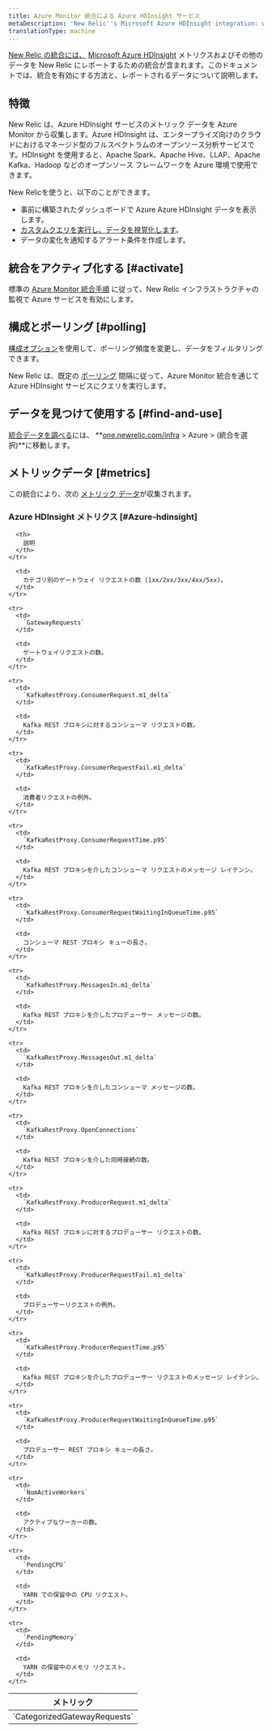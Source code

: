 ```yaml
---
title: Azure Monitor 統合による Azure HDInsight サービス
metaDescription: 'New Relic''s Microsoft Azure HDInsight integration: what data it reports and how to enable it.'
translationType: machine
---
```


[New Relic の統合には、](/docs/infrastructure/integrations-getting-started/getting-started/introduction-infrastructure-integrations) [Microsoft Azure HDInsight](https://azure.microsoft.com/en-us/products/hdinsight/) メトリクスおよびその他のデータを New Relic にレポートするための統合が含まれます。このドキュメントでは、統合を有効にする方法と、レポートされるデータについて説明します。

## 特徴

New Relic は、Azure HDInsight サービスのメトリック データを Azure Monitor から収集します。Azure HDInsight は、エンタープライズ向けのクラウドにおけるマネージド型のフルスペクトラムのオープンソース分析サービスです。HDInsight を使用すると、Apache Spark、Apache Hive、LLAP、Apache Kafka、Hadoop などのオープンソース フレームワークを Azure 環境で使用できます。

New Relicを使うと、以下のことができます。

* 事前に構築されたダッシュボードで Azure Azure HDInsight データを表示します。
* [カスタムクエリを実行し、データを視覚化します](/docs/infrastructure/integrations-getting-started/getting-started/use-integration-data-new-relic-insights)。
* データの変化を通知するアラート条件を作成します。

## 統合をアクティブ化する [#activate]

標準の [Azure Monitor 統合手順](/docs/infrastructure/microsoft-azure-integrations/azure-integrations-list/azure-monitor) に従って、New Relic インフラストラクチャの監視で Azure サービスを有効にします。

## 構成とポーリング [#polling]

[構成オプション](/docs/infrastructure/microsoft-azure-integrations/azure-integrations-list/azure-monitor/#settings)を使用して、ポーリング頻度を変更し、データをフィルタリングできます。

New Relic は、既定の [ポーリング](/docs/infrastructure/microsoft-azure-integrations/azure-integrations-list/azure-monitor/#settings) 間隔に従って、Azure Monitor 統合を通じて Azure HDInsight サービスにクエリを実行します。

## データを見つけて使用する [#find-and-use]

[統合データを調べる](/docs/infrastructure/integrations/find-use-infrastructure-integration-data)には、 **[one.newrelic.com/infra](https://one.newrelic.com/infra) > Azure > (統合を選択)**に移動します。

## メトリックデータ [#metrics]

この統合により、次の [メトリック データ](/docs/infrastructure/integrations-getting-started/getting-started/understand-integration-data-data-types#metric)が収集されます。

### Azure HDInsight メトリクス [#Azure-hdinsight]

<table>
  <thead>
    <tr>
      <th style={{ width: "300px" }}>
        メトリック
      </th>

      <th>
        説明
      </th>
    </tr>
  </thead>

  <tbody>
    <tr>
      <td>
        `CategorizedGatewayRequests`
      </td>

      <td>
        カテゴリ別のゲートウェイ リクエストの数 (1xx/2xx/3xx/4xx/5xx)。
      </td>
    </tr>

    <tr>
      <td>
        `GatewayRequests`
      </td>

      <td>
        ゲートウェイリクエストの数。
      </td>
    </tr>

    <tr>
      <td>
        `KafkaRestProxy.ConsumerRequest.m1_delta`
      </td>

      <td>
        Kafka REST プロキシに対するコンシューマ リクエストの数。
      </td>
    </tr>

    <tr>
      <td>
        `KafkaRestProxy.ConsumerRequestFail.m1_delta`
      </td>

      <td>
        消費者リクエストの例外。
      </td>
    </tr>

    <tr>
      <td>
        `KafkaRestProxy.ConsumerRequestTime.p95`
      </td>

      <td>
        Kafka REST プロキシを介したコンシューマ リクエストのメッセージ レイテンシ。
      </td>
    </tr>

    <tr>
      <td>
        `KafkaRestProxy.ConsumerRequestWaitingInQueueTime.p95`
      </td>

      <td>
        コンシューマ REST プロキシ キューの長さ。
      </td>
    </tr>

    <tr>
      <td>
        `KafkaRestProxy.MessagesIn.m1_delta`
      </td>

      <td>
        Kafka REST プロキシを介したプロデューサー メッセージの数。
      </td>
    </tr>

    <tr>
      <td>
        `KafkaRestProxy.MessagesOut.m1_delta`
      </td>

      <td>
        Kafka REST プロキシを介したコンシューマ メッセージの数。
      </td>
    </tr>

    <tr>
      <td>
        `KafkaRestProxy.OpenConnections`
      </td>

      <td>
        Kafka REST プロキシを介した同時接続の数。
      </td>
    </tr>

    <tr>
      <td>
        `KafkaRestProxy.ProducerRequest.m1_delta`
      </td>

      <td>
        Kafka REST プロキシに対するプロデューサー リクエストの数。
      </td>
    </tr>

    <tr>
      <td>
        `KafkaRestProxy.ProducerRequestFail.m1_delta`
      </td>

      <td>
        プロデューサーリクエストの例外。
      </td>
    </tr>

    <tr>
      <td>
        `KafkaRestProxy.ProducerRequestTime.p95`
      </td>

      <td>
        Kafka REST プロキシを介したプロデューサー リクエストのメッセージ レイテンシ。
      </td>
    </tr>

    <tr>
      <td>
        `KafkaRestProxy.ProducerRequestWaitingInQueueTime.p95`
      </td>

      <td>
        プロデューサー REST プロキシ キューの長さ。
      </td>
    </tr>

    <tr>
      <td>
        `NumActiveWorkers`
      </td>

      <td>
        アクティブなワーカーの数。
      </td>
    </tr>

    <tr>
      <td>
        `PendingCPU`
      </td>

      <td>
        YARN での保留中の CPU リクエスト。
      </td>
    </tr>

    <tr>
      <td>
        `PendingMemory`
      </td>

      <td>
        YARN の保留中のメモリ リクエスト。
      </td>
    </tr>
  </tbody>
</table>